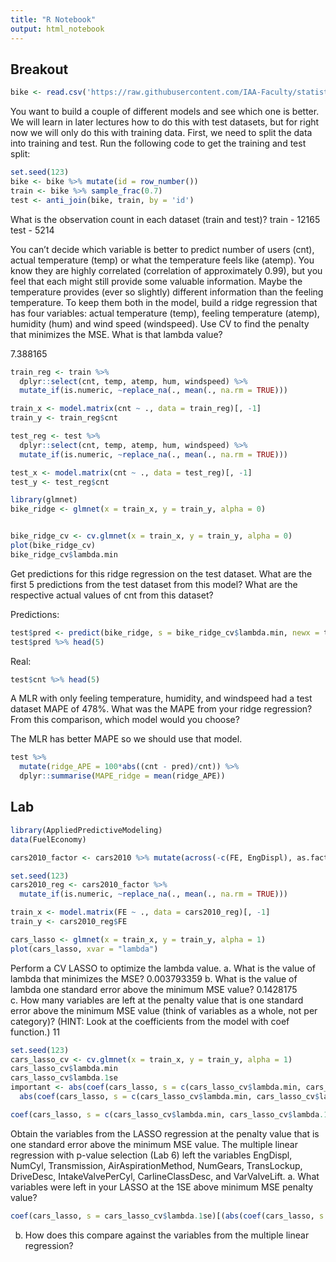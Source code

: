 ```yaml
---
title: "R Notebook"
output: html_notebook
---
```


## Breakout
```r
bike <- read.csv('https://raw.githubusercontent.com/IAA-Faculty/statistical_foundations/master/bike.csv')
```

You want to build a couple of different models and see which one is better. We will learn in later lectures how to do this with test datasets, but for right now we will only do this with training data. First, we need to split the data into training and test. Run the following code to get the training and test split:

```r
set.seed(123) 
bike <- bike %>% mutate(id = row_number()) 
train <- bike %>% sample_frac(0.7) 
test <- anti_join(bike, train, by = 'id')
```
What is the observation count in each dataset (train and test)?
train - 12165
test - 5214

You can’t decide which variable is better to predict number of users (cnt), actual temperature (temp) or what the temperature feels like (atemp). You know they are highly correlated (correlation of approximately 0.99), but you feel that each might still provide some valuable information. Maybe the temperature provides (ever so slightly) different information than the feeling temperature. To keep them both in the model, build a ridge regression that has four variables: actual temperature (temp), feeling temperature (atemp), humidity (hum) and wind speed (windspeed). Use CV to find the penalty that minimizes the MSE. What is that lambda value?

7.388165

```r
train_reg <- train %>% 
  dplyr::select(cnt, temp, atemp, hum, windspeed) %>% 
  mutate_if(is.numeric, ~replace_na(., mean(., na.rm = TRUE))) 

train_x <- model.matrix(cnt ~ ., data = train_reg)[, -1] 
train_y <- train_reg$cnt
```

```r
test_reg <- test %>% 
  dplyr::select(cnt, temp, atemp, hum, windspeed) %>% 
  mutate_if(is.numeric, ~replace_na(., mean(., na.rm = TRUE))) 

test_x <- model.matrix(cnt ~ ., data = test_reg)[, -1] 
test_y <- test_reg$cnt
```

```r
library(glmnet) 
bike_ridge <- glmnet(x = train_x, y = train_y, alpha = 0) 


bike_ridge_cv <- cv.glmnet(x = train_x, y = train_y, alpha = 0) 
plot(bike_ridge_cv)
bike_ridge_cv$lambda.min
```
Get predictions for this ridge regression on the test dataset. What are the first 5 predictions from the test dataset from this model? What are the respective actual values of cnt from this dataset?

Predictions:
```r
test$pred <- predict(bike_ridge, s = bike_ridge_cv$lambda.min, newx = test_x)
test$pred %>% head(5)
```
Real:
```r
test$cnt %>% head(5)
```

A MLR with only feeling temperature, humidity, and windspeed had a test dataset MAPE of 478%. What was the MAPE from your ridge regression? From this comparison, which model would you choose?

The MLR has better MAPE so we should use that model.

```r
test %>% 
  mutate(ridge_APE = 100*abs((cnt - pred)/cnt)) %>% 
  dplyr::summarise(MAPE_ridge = mean(ridge_APE))
```


## Lab



```r
library(AppliedPredictiveModeling) 
data(FuelEconomy)
```

```r
cars2010_factor <- cars2010 %>% mutate(across(-c(FE, EngDispl), as.factor))
```

```r
set.seed(123)
cars2010_reg <- cars2010_factor %>% 
  mutate_if(is.numeric, ~replace_na(., mean(., na.rm = TRUE))) 

train_x <- model.matrix(FE ~ ., data = cars2010_reg)[, -1] 
train_y <- cars2010_reg$FE
```

```r
cars_lasso <- glmnet(x = train_x, y = train_y, alpha = 1) 
plot(cars_lasso, xvar = "lambda")
```
Perform a CV LASSO to optimize the lambda value. 
a. What is the value of lambda that minimizes the MSE? 
0.003793359
b. What is the value of lambda one standard error above the minimum MSE value?
0.1428175
c. How many variables are left at the penalty value that is one standard error above the minimum MSE value (think of variables as a whole, not per category)? (HINT: Look at the coefficients from the model with coef function.)
11

```r
set.seed(123)
cars_lasso_cv <- cv.glmnet(x = train_x, y = train_y, alpha = 1) 
cars_lasso_cv$lambda.min
cars_lasso_cv$lambda.1se
important <- abs(coef(cars_lasso, s = c(cars_lasso_cv$lambda.min, cars_lasso_cv$lambda.1se))[,1]) > 0 &
  abs(coef(cars_lasso, s = c(cars_lasso_cv$lambda.min, cars_lasso_cv$lambda.1se))[,2]) > 0

coef(cars_lasso, s = c(cars_lasso_cv$lambda.min, cars_lasso_cv$lambda.1se))[important,1]

```
Obtain the variables from the LASSO regression at the penalty value that is one standard error above the minimum MSE value. The multiple linear regression with p-value selection (Lab 6) left the variables EngDispl, NumCyl, Transmission, AirAspirationMethod, NumGears, TransLockup, DriveDesc, IntakeValvePerCyl, CarlineClassDesc, and VarValveLift. 
a. What variables were left in your LASSO at the 1SE above minimum MSE penalty value? 
```r
coef(cars_lasso, s = cars_lasso_cv$lambda.1se)[(abs(coef(cars_lasso, s = cars_lasso_cv$lambda.1se)[,1]) > 0), 1]
```
b. How does this compare against the variables from the multiple linear regression?











